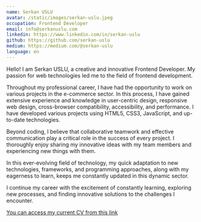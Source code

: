 ```yaml
---
name: Serkan USLU
avatar: /static/images/serkan-uslu.jpeg
occupation: Frontend Developer
email: info@serkanuslu.com
linkedin: https://www.linkedin.com/in/serkan-uslu
github: https://github.com/serkan-uslu
medium: https://medium.com/@serkan-uslu
language: en
---
```


Hello! I am Serkan USLU, a creative and innovative Frontend Developer. My passion for web technologies led me to the field of frontend development.

Throughout my professional career, I have had the opportunity to work on various projects in the e-commerce sector. In this process, I have gained extensive experience and knowledge in user-centric design, responsive web design, cross-browser compatibility, accessibility, and performance. I have developed various projects using HTML5, CSS3, JavaScript, and up-to-date technologies.

Beyond coding, I believe that collaborative teamwork and effective communication play a critical role in the success of every project. I thoroughly enjoy sharing my innovative ideas with my team members and experiencing new things with them.

In this ever-evolving field of technology, my quick adaptation to new technologies, frameworks, and programming approaches, along with my eagerness to learn, keeps me constantly updated in this dynamic sector.

I continue my career with the excitement of constantly learning, exploring new processes, and finding innovative solutions to the challenges I encounter.

<a href="/cv/cv-serkanuslu-en.pdf" target="_blank">
  You can access my current CV from this link
</a>
